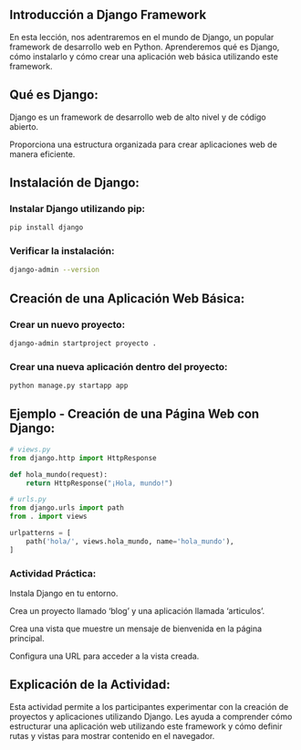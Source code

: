 ## Introducción a Django Framework

En esta lección, nos adentraremos en el mundo de Django, un popular framework de desarrollo web en Python. Aprenderemos qué es Django, cómo instalarlo y cómo crear una aplicación web básica utilizando este framework.

## Qué es Django:

Django es un framework de desarrollo web de alto nivel y de código abierto.

Proporciona una estructura organizada para crear aplicaciones web de manera eficiente.

## Instalación de Django:

### Instalar Django utilizando pip: 
```bash
pip install django
```
### Verificar la instalación: 
```bash
django-admin --version
```
## Creación de una Aplicación Web Básica:

### Crear un nuevo proyecto: 

```bash
django-admin startproject proyecto .
```
### Crear una nueva aplicación dentro del proyecto: 
```bash	
python manage.py startapp app
```

## Ejemplo - Creación de una Página Web con Django:

```python
# views.py
from django.http import HttpResponse

def hola_mundo(request):
    return HttpResponse("¡Hola, mundo!")
```
    
```python
# urls.py
from django.urls import path
from . import views

urlpatterns = [
    path('hola/', views.hola_mundo, name='hola_mundo'),
]
```

:::{.callout-important}
### Actividad Práctica:

Instala Django en tu entorno.

Crea un proyecto llamado 'blog' y una aplicación llamada 'articulos'.

Crea una vista que muestre un mensaje de bienvenida en la página principal.

Configura una URL para acceder a la vista creada.
:::

## Explicación de la Actividad:

Esta actividad permite a los participantes experimentar con la creación de proyectos y aplicaciones utilizando Django. Les ayuda a comprender cómo estructurar una aplicación web utilizando este framework y cómo definir rutas y vistas para mostrar contenido en el navegador.

